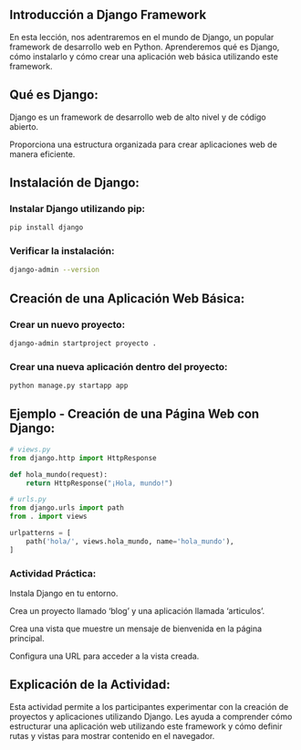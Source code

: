 ## Introducción a Django Framework

En esta lección, nos adentraremos en el mundo de Django, un popular framework de desarrollo web en Python. Aprenderemos qué es Django, cómo instalarlo y cómo crear una aplicación web básica utilizando este framework.

## Qué es Django:

Django es un framework de desarrollo web de alto nivel y de código abierto.

Proporciona una estructura organizada para crear aplicaciones web de manera eficiente.

## Instalación de Django:

### Instalar Django utilizando pip: 
```bash
pip install django
```
### Verificar la instalación: 
```bash
django-admin --version
```
## Creación de una Aplicación Web Básica:

### Crear un nuevo proyecto: 

```bash
django-admin startproject proyecto .
```
### Crear una nueva aplicación dentro del proyecto: 
```bash	
python manage.py startapp app
```

## Ejemplo - Creación de una Página Web con Django:

```python
# views.py
from django.http import HttpResponse

def hola_mundo(request):
    return HttpResponse("¡Hola, mundo!")
```
    
```python
# urls.py
from django.urls import path
from . import views

urlpatterns = [
    path('hola/', views.hola_mundo, name='hola_mundo'),
]
```

:::{.callout-important}
### Actividad Práctica:

Instala Django en tu entorno.

Crea un proyecto llamado 'blog' y una aplicación llamada 'articulos'.

Crea una vista que muestre un mensaje de bienvenida en la página principal.

Configura una URL para acceder a la vista creada.
:::

## Explicación de la Actividad:

Esta actividad permite a los participantes experimentar con la creación de proyectos y aplicaciones utilizando Django. Les ayuda a comprender cómo estructurar una aplicación web utilizando este framework y cómo definir rutas y vistas para mostrar contenido en el navegador.

